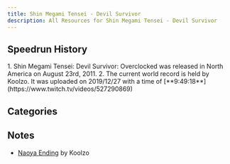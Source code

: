 ```yaml
---
title: Shin Megami Tensei - Devil Survivor 
description: All Resources for Shin Megami Tensei - Devil Survivor 
---
```



<DocsHero 
    content="Shin Megami Tensei - Devil Survivor is a grid-based tactical RPG similar to Majin Tensei and the first of the Devil Survivor series."
    srcUrl={cover}
    alt="Shin Megami Tensei - Devil Survivor Cover"
/>

<LinkCard title="Leaderboards" href="https://www.speedrun.com/desuo" description="See all the submitted runs on Speedrun.com"/>

## Speedrun History

<Tabs>
<TabItem label="Naoya Ending - 3DS">
<Steps> 
1. Shin Megami Tensei: Devil Survivor: Overclocked was released in North America on August 23rd, 2011.
2. The current world record is held by Koolzo. It was uploaded on 2019/12/27 with a time of [**9:49:18**](https://www.twitch.tv/videos/527290869)
</Steps>
</TabItem>
</Tabs>

## Categories
<CardGrid>
    <Card title="Naoya Ending"></Card>
    <Card title="Yuzu Ending"></Card>
    <Card title="Amane Ending"></Card>
</CardGrid>

## Notes
- [Naoya Ending](https://drive.google.com/file/d/1TFIEJKFj45YlsEeVN9a8P-SfrbhWFyQR/view) by Koolzo
